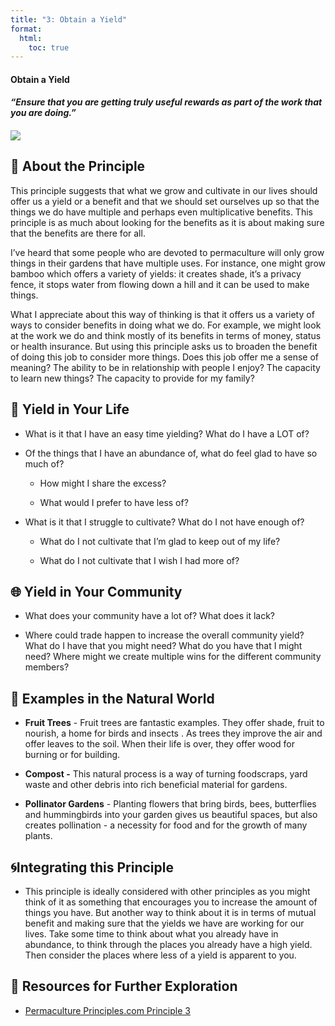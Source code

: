 ```yaml
---
title: "3: Obtain a Yield"
format:
  html:
    toc: true
---
```


#### Obtain a Yield

#### *"Ensure that you are getting truly useful rewards as part of the work that you are doing."*

#### [![](images/nikhita-singhal-LKNylQqauaE-unsplash.jpg)](Photo by <a href="https://unsplash.com/@nikhita?utm_content=creditCopyText&utm_medium=referral&utm_source=unsplash">Nikhita Singhal</a> on <a href="https://unsplash.com/photos/vegetables-in-wicker-baskets-during-daytime-LKNylQqauaE?utm_content=creditCopyText&utm_medium=referral&utm_source=unsplash">Unsplash</a>)

## 🧺 About the Principle

This principle suggests that what we grow and cultivate in our lives should offer us a yield or a benefit and that we should set ourselves up so that the things we do have multiple and perhaps even multiplicative benefits. This principle is as much about looking for the benefits as it is about making sure that the benefits are there for all.

I’ve heard that some people who are devoted to permaculture will only grow things in their gardens that have multiple uses. For instance, one might grow bamboo which offers a variety of yields: it creates shade, it’s a privacy fence, it stops water from flowing down a hill and it can be used to make things.

What I appreciate about this way of thinking is that it offers us a variety of ways to consider benefits in doing what we do. For example, we might look at the work we do and think mostly of its benefits in terms of money, status or health insurance. But using this principle asks us to broaden the benefit of doing this job to consider more things. Does this job offer me a sense of meaning? The ability to be in relationship with people I enjoy? The capacity to learn new things? The capacity to provide for my family?

## 🌱 Yield in Your Life

-   What is it that I have an easy time yielding? What do I have a LOT of?

-   Of the things that I have an abundance of, what do feel glad to have so much of?

    -   How might I share the excess?

    -   What would I prefer to have less of?

-   What is it that I struggle to cultivate? What do I not have enough of?

    -   What do I not cultivate that I’m glad to keep out of my life?

    -   What do I not cultivate that I wish I had more of?

## 🌐 Yield in Your Community

-   What does your community have a lot of? What does it lack?

-   Where could trade happen to increase the overall community yield? What do I have that you might need? What do you have that I might need? Where might we create multiple wins for the different community members?

## 🌿 Examples in the Natural World

-   **Fruit Trees** - Fruit trees are fantastic examples. They offer shade, fruit to nourish, a home for birds and insects . As trees they improve the air and offer leaves to the soil. When their life is over, they offer wood for burning or for building.

-   **Compost -** This natural process is a way of turning foodscraps, yard waste and other debris into rich beneficial material for gardens.

-   **Pollinator Gardens** - Planting flowers that bring birds, bees, butterflies and hummingbirds into your garden gives us beautiful spaces, but also creates pollination - a necessity for food and for the growth of many plants.

## 🌀Integrating this Principle

-   This principle is ideally considered with other principles as you might think of it as something that encourages you to increase the amount of things you have. But another way to think about it is in terms of mutual benefit and making sure that the yields we have are working for our lives. Take some time to think about what you already have in abundance, to think through the places you already have a high yield. Then consider the places where less of a yield is apparent to you.

## 📖 Resources for Further Exploration

-   [Permaculture Principles.com Principle 3](https://permacultureprinciples.com/permaculture-principles/_3/)
